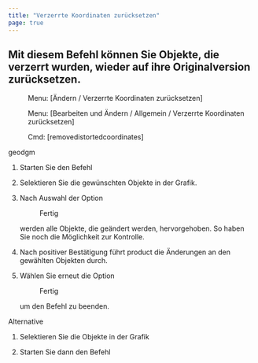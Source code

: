 ```yaml
---
title: "Verzerrte Koordinaten zurücksetzen"
page: true
---
```

## Mit diesem Befehl k&#246;nnen Sie Objekte, die verzerrt wurden, wieder auf ihre Originalversion zur&#252;cksetzen.

<GeoMapper> <Menu> Menu: [Ändern / Verzerrte Koordinaten zurücksetzen] </Menu> </GeoMapper>
<GeoDesigner> <Menu> Menu: [Bearbeiten und Ändern / Allgemein / Verzerrte Koordinaten zurücksetzen] </Menu> 
 <Menu> Cmd: [removedistortedcoordinates] </Menu> </GeoDesigner>
 <Placeholder>geodgm</Placeholder> 


1.  Starten Sie den Befehl

2.  Selektieren Sie die gew&#252;nschten Objekte in der Grafik.

3.  Nach Auswahl der Option <Menu>Fertig</Menu>  werden alle Objekte, die ge&#228;ndert werden, hervorgehoben. So haben Sie noch die M&#246;glichkeit zur Kontrolle.

4.  Nach positiver Best&#228;tigung f&#252;hrt <Placeholder>product</Placeholder> die &#196;nderungen an den gew&#228;hlten Objekten durch.

5.  W&#228;hlen Sie erneut die Option <Menu>Fertig</Menu>  um den Befehl zu beenden. 




Alternative


1. Selektieren Sie die Objekte in der Grafik

2. Starten Sie dann den Befehl



